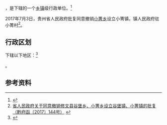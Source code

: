{{中国乡级行政区|52/01/23/202/000}}

'''{{PAGENAMEBASE}}'''，是{{PRC admin/fullname|52/01/23/202/000|3}}下辖的一个[[乡镇|乡镇]]级行政单位。<ref>{{PRC admin/ref sgc|{{PRC admin/parent|52/01/23/202/000}}}}</ref>

2017年7月3日，贵州省人民政府批复同意撤销[[小箐乡|小箐乡]]设立小箐镇，镇人民政府驻小箐村<ref>[http://www.gzgov.gov.cn/xxgk/jbxxgk/fgwj/zfwj/qfh/201707/t20170713_750341.html 省人民政府关于同意撤销修文县谷堡乡、小箐乡设立谷堡镇、小箐镇的批复（黔府函〔2017〕144号）] {{webarchive|url=https://web.archive.org/web/20170903080347/http://www.gzgov.gov.cn/xxgk/jbxxgk/fgwj/zfwj/qfh/201707/t20170713_750341.html |date=2017-09-03 }}</ref>。

== 行政区划 ==

{{PAGENAMEBASE}}下辖以下地区：<ref>{{PRC admin/ref sgc|52/01/23/202/000}}</ref>

{{PRC admin/children|52/01/23/202/000}}。

== 参考资料 ==

{{reflist}}

{{行政区划小作品}}
{{PRC admin/navcat|52/01/23/202/000}}